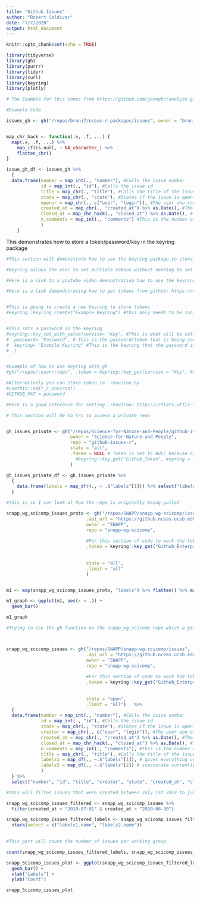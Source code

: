 ```yaml
---
title: "Github Issues"
author: "Robert Saldivar"
date: "7/7/2020"
output: html_document
---
```


```r
knitr::opts_chunk$set(echo = TRUE)
```

```r

library(tidyverse)
library(gh)
library(purrr)
library(tidyr)
library(curl)
library(keyring)
library(plotly)

```

```r

# The Example for this comes from https://github.com/jennybc/analyze-github-stuff-with-r

#Example Code

issues_gh <- gh("/repos/brunj7/nceas-r-packages/issues", owner = "brunj7", repo = "nceas-r-packages", state = "all")


map_chr_hack <- function(.x, .f, ...) {
  map(.x, .f, ...) %>%
    map_if(is.null, ~ NA_character_) %>%
    flatten_chr()
}

issue_gh_df <- issues_gh %>%
  {
  data.frame(number = map_int(., "number"), #Calls the issue number
             id = map_int(., "id"), #Calls the issue id
             title = map_chr(., "title"), #Calls the title of the issue
             state = map_chr(., "state"), #States if the issue is open or closed
             opener = map_chr(., c("user", "login")), #The user who created the issue
             created_at = map_chr(., "created_at") %>% as.Date(), #The date the issue was created
             closed_at = map_chr_hack(., "closed_at") %>% as.Date(), #The date the issued was closed
             n_comments = map_int(., "comments") #This is the number of comments in an issue
             )
    }

```



This demonstrates how to store a token/password/key in the keyring package
```r
#This section will demonstrate how to use the keyring package to store tokens.

#Keyring allows the user to set multiple tokens without needing to set them in the environment

#Here is a link to a youtube video demonstrating how to use the keyring package: https://www.youtube.com/watch?v=Q8Cilx-MOsU

#Here is a link demondstrating how to get tokens from github: https://docs.github.com/en/github/authenticating-to-github/creating-a-personal-access-token


#This is going to create a new keyring to store tokens
#keyring::keyring_create("Example_Keyring") #this only needs to be run once


#This sets a password in the keyring
#keyring::key_set_with_value(service= "Key", #This is what will be called when using the keyring to access the stored token
#  password= "Password", # this is the password/token that is being saved
#  keyring= "Example_Keyring" #This is the keyring that the password is being associated with
#  )


#Example of how to use keyring with gh
#gh("/repos/:user/:repo", .token = keyring::key_get(service = "Key", keyring = "Example_Keyring"))

#Alternatively you can store token in .renviron by
#usethis::edit_r_environ()
#GITHUB_PAT = password

#Here is a good reference for setting .renviron: https://rstats.wtf/r-startup.html


```


```r
# This section will be to try to access a private repo


gh_issues_private <- gh("/repos/Science-for-Nature-and-People/github-issues-r/issues", 
                        owner = "Science-for-Nature-and People", 
                        repo = "github-issues-r", 
                        state = "all", 
                        .token = NULL # Token is set to NULL because GITHUB_PAT has been set in my .Renviron, if someone uses this code without it set it will fail.
                          #keyring::key_get("Github_Token", keyring = "Git_Credentials") 
                        )

gh_issues_private_df <- gh_issues_private %>%
  {
    data.frame(labels = map_dfr(., ~ .$"labels"[1])) %>% select("labels.name")
  }

```



```r

#this is so I can look at how the repo is originally being pulled

snapp_wg_scicomp_issues_proto <- gh("/repos/SNAPP/snapp-wg-scicomp/issues", 
                              .api_url = "https://github.nceas.ucsb.edu/api/v3", 
                              owner = "SNAPP", 
                              repo = "snapp-wg-scicomp", 
                              
                              #For this section of code to work the token from github enterprise needs to have been set in a keyring named "Git_Credentials" and name the value "Enterprise token"
                              .token = keyring::key_get("Github_Enterprise_Token", keyring = "Git_Credentials"), 
                              
                              
                              state = "all",
                              .limit = "all"
                              )


m1 <- map(snapp_wg_scicomp_issues_proto, "labels") %>% flatten() %>% map_chr_hack(., "name") %>% as.data.frame()

m1_graph <- ggplot(m1, aes(x = .)) +
  geom_bar()

m1_graph

```


```r
#Trying to use the gh function on the snapp_wg_scicomp repo which a github enterprise repo.



snapp_wg_scicomp_issues <- gh("/repos/SNAPP/snapp-wg-scicomp/issues", 
                              .api_url = "https://github.nceas.ucsb.edu/api/v3", 
                              owner = "SNAPP", 
                              repo = "snapp-wg-scicomp", 
                              
                              #For this section of code to work the token from github enterprise needs to have been set in a keyring named "Git_Credentials" and name the value "Enterprise token"
                              .token = keyring::key_get("Github_Enterprise_Token", keyring = "Git_Credentials"), 
                              
                              
                              state = "open",
                              .limit = "all")   %>%
  {
  data.frame(number = map_int(., "number"), #Calls the issue number
             id = map_int(., "id"), #Calls the issue id
             state = map_chr(., "state"), #States if the issue is open or closed
             creator = map_chr(., c("user", "login")), #The user who created the issue
             created_at = map_chr(., "created_at") %>% as.Date(), #The date the issue was created
             closed_at = map_chr_hack(., "closed_at") %>% as.Date(), #The date the issued was closed
             n_comments = map_int(., "comments"), #This is the number of comments in an issue #The date the issue was created
             title = map_chr(., "title"), #Calls the title of the issue
             labels1 = map_df(., ~.$"labels"[1]), # gives everything under the first label
             labels2 = map_df(., ~.$"labels"[2]) # inaccurate currently if the issue does not have a second label it will go to the next issue with a second label and repeat until finished
             )
  } %>% 
  select("number", "id", "title", "creator", "state", "created_at", "closed_at", "labels1.name", "labels2.name", "n_comments")


```



```r
#this will filter issues that were created between July 1st 2019 to jun 30th 2020

snapp_wg_scicomp_issues_filtered <- snapp_wg_scicomp_issues %>%
  filter(created_at > "2019-07-01" & created_at < "2020-06-30")

snapp_wg_scicomp_issues_filtered_labels <- snapp_wg_scicomp_issues_filtered %>%
  stack(select = c("labels1.name", "labels2.name"))
  

```

```r
#This part will count the number of issues per working group

count(snapp_wg_scicomp_issues_filtered_labels, snapp_wg_scicomp_issues_filtered_labels$values)

snapp_Scicomp_issues_plot <- ggplot(snapp_wg_scicomp_issues_filtered_labels, aes(x = values)) +
  geom_bar() + 
  xlab("Labels") +
  ylab("Count")

snapp_Scicomp_issues_plot

```

